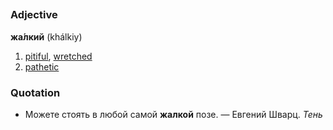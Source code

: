 =={{ru}}==
===Adjective===
'''жа́лкий''' (kh&aacute;lkiy)

# [[pitiful]], [[wretched]]
# [[pathetic]]

===Quotation===
* Можете стоять в любой самой '''жалкой''' позе. &mdash; Евгений Шварц. ''Тень''